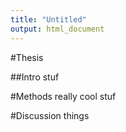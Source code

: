 ```yaml
---
title: "Untitled"
output: html_document
---
```


#Thesis

##Intro
stuf

#Methods
really cool stuf

#Discussion
things
